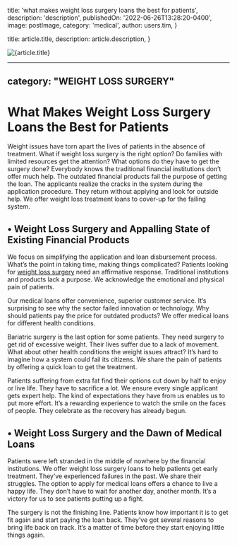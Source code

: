 
  title: 'what makes weight loss surgery loans the best for patients',
  description: 'description',
  publishedOn: '2022-06-26T13:28:20-0400',
  image: postImage,
  category: 'medical',
  author: users.tim,
}

  title: article.title,
  description: article.description,
}


<Image src={postImage} alt={article.title} />

---
category: "WEIGHT LOSS SURGERY"
---

# What Makes Weight Loss Surgery Loans the Best for Patients

Weight issues have torn apart the lives of patients in the absence of treatment. What if weight loss surgery is the right option? Do families with limited resources get the attention? What options do they have to get the surgery done? Everybody knows the traditional financial institutions don’t offer much help. The outdated financial products fail the purpose of getting the loan. The applicants realize the cracks in the system during the application procedure. They return without applying and look for outside help. We offer weight loss treatment loans to cover-up for the failing system.

## • Weight Loss Surgery and Appalling State of Existing Financial Products

We focus on simplifying the application and loan disbursement process. What’s the point in taking time, making things complicated? Patients looking for [weight loss surgery](https://tlc.com.au/weight-loss-surgery-harmonal-changes/) need an affirmative response. Traditional institutions and products lack a purpose. We acknowledge the emotional and physical pain of patients.

Our medical loans offer convenience, superior customer service. It’s surprising to see why the sector failed innovation or technology. Why should patients pay the price for outdated products? We offer medical loans for different health conditions.

Bariatric surgery is the last option for some patients. They need surgery to get rid of excessive weight. Their lives suffer due to a lack of movement. What about other health conditions the weight issues attract? It’s hard to imagine how a system could fail its citizens. We share the pain of patients by offering a quick loan to get the treatment.

Patients suffering from extra fat find their options cut down by half to enjoy or live life. They have to sacrifice a lot. We ensure every single applicant gets expert help. The kind of expectations they have from us enables us to put more effort. It’s a rewarding experience to watch the smile on the faces of people. They celebrate as the recovery has already begun.

## • Weight Loss Surgery and the Dawn of Medical Loans

Patients were left stranded in the middle of nowhere by the financial institutions. We offer weight loss surgery loans to help patients get early treatment. They’ve experienced failures in the past. We share their struggles. The option to apply for medical loans offers a chance to live a happy life. They don’t have to wait for another day, another month. It’s a victory for us to see patients putting up a fight.

The surgery is not the finishing line. Patients know how important it is to get fit again and start paying the loan back. They’ve got several reasons to bring life back on track. It’s a matter of time before they start enjoying little things again.
